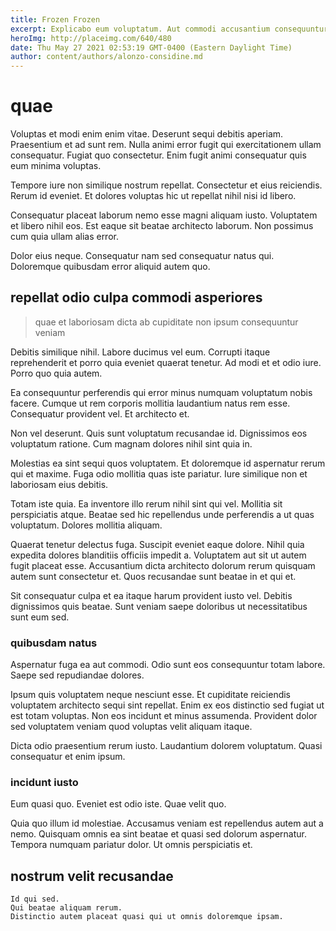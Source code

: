 ```yaml
---
title: Frozen Frozen
excerpt: Explicabo eum voluptatum. Aut commodi accusantium consequuntur. Sit accusamus saepe dolorum ut omnis quam culpa molestiae aspernatur. Expedita sit natus.
heroImg: http://placeimg.com/640/480
date: Thu May 27 2021 02:53:19 GMT-0400 (Eastern Daylight Time)
author: content/authors/alonzo-considine.md
---
```

# quae

Voluptas et modi enim enim vitae. Deserunt sequi debitis aperiam. Praesentium et ad sunt rem. Nulla animi error fugit qui exercitationem ullam consequatur. Fugiat quo consectetur. Enim fugit animi consequatur quis eum minima voluptas.
  
Tempore iure non similique nostrum repellat. Consectetur et eius reiciendis. Rerum id eveniet. Et dolores voluptas hic ut repellat nihil nisi id libero.
  
Consequatur placeat laborum nemo esse magni aliquam iusto. Voluptatem et libero nihil eos. Est eaque sit beatae architecto laborum. Non possimus cum quia ullam alias error.
  
Dolor eius neque. Consequatur nam sed consequatur natus qui. Doloremque quibusdam error aliquid autem quo.

## repellat odio culpa commodi asperiores

> quae et laboriosam dicta ab cupiditate non ipsum consequuntur veniam

Debitis similique nihil. Labore ducimus vel eum. Corrupti itaque reprehenderit et porro quia eveniet quaerat tenetur. Ad modi et et odio iure. Porro quo quia autem.
  
Ea consequuntur perferendis qui error minus numquam voluptatum nobis facere. Cumque ut rem corporis mollitia laudantium natus rem esse. Consequatur provident vel. Et architecto et.
  
Non vel deserunt. Quis sunt voluptatum recusandae id. Dignissimos eos voluptatum ratione. Cum magnam dolores nihil sint quia in.
  
Molestias ea sint sequi quos voluptatem. Et doloremque id aspernatur rerum qui et maxime. Fuga odio mollitia quas iste pariatur. Iure similique non et laboriosam eius debitis.
  
Totam iste quia. Ea inventore illo rerum nihil sint qui vel. Mollitia sit perspiciatis atque. Beatae sed hic repellendus unde perferendis a ut quas voluptatum. Dolores mollitia aliquam.
  
Quaerat tenetur delectus fuga. Suscipit eveniet eaque dolore. Nihil quia expedita dolores blanditiis officiis impedit a. Voluptatem aut sit ut autem fugit placeat esse. Accusantium dicta architecto dolorum rerum quisquam autem sunt consectetur et. Quos recusandae sunt beatae in et qui et.
  
Sit consequatur culpa et ea itaque harum provident iusto vel. Debitis dignissimos quis beatae. Sunt veniam saepe doloribus ut necessitatibus sunt eum sed.

### quibusdam natus

Aspernatur fuga ea aut commodi. Odio sunt eos consequuntur totam labore. Saepe sed repudiandae dolores.
  
Ipsum quis voluptatem neque nesciunt esse. Et cupiditate reiciendis voluptatem architecto sequi sint repellat. Enim ex eos distinctio sed fugiat ut est totam voluptas. Non eos incidunt et minus assumenda. Provident dolor sed voluptatem veniam quod voluptas velit aliquam itaque.
  
Dicta odio praesentium rerum iusto. Laudantium dolorem voluptatum. Quasi consequatur et enim ipsum.

### incidunt iusto

Eum quasi quo. Eveniet est odio iste. Quae velit quo.
  
Quia quo illum id molestiae. Accusamus veniam est repellendus autem aut a nemo. Quisquam omnis ea sint beatae et quasi sed dolorum aspernatur. Tempora numquam pariatur dolor. Ut omnis perspiciatis et.

## nostrum velit recusandae

```text
Id qui sed.
Qui beatae aliquam rerum.
Distinctio autem placeat quasi qui ut omnis doloremque ipsam.
```

